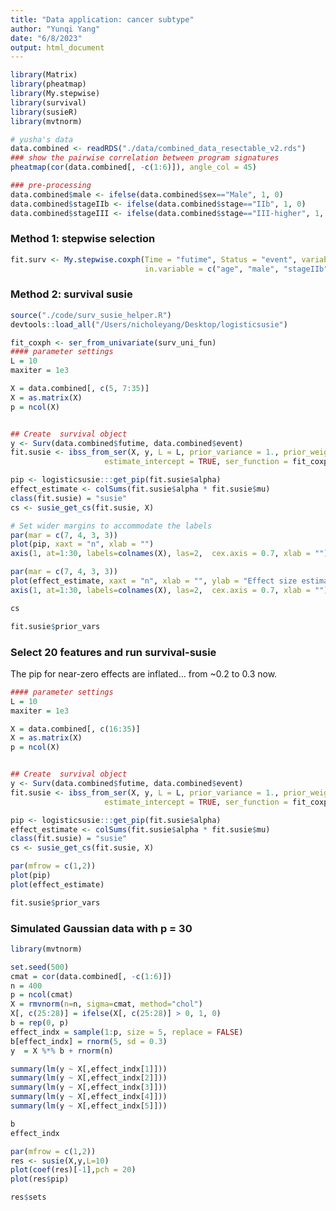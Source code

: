 ```yaml
---
title: "Data application: cancer subtype"
author: "Yunqi Yang"
date: "6/8/2023"
output: html_document
---
```


```r
library(Matrix)
library(pheatmap)
library(My.stepwise)
library(survival)
library(susieR)
library(mvtnorm)
```


```r
# yusha's data
data.combined <- readRDS("./data/combined_data_resectable_v2.rds")
### show the pairwise correlation between program signatures
pheatmap(cor(data.combined[, -c(1:6)]), angle_col = 45)
```

```r
### pre-processing
data.combined$male <- ifelse(data.combined$sex=="Male", 1, 0)
data.combined$stageIIb <- ifelse(data.combined$stage=="IIb", 1, 0)
data.combined$stageIII <- ifelse(data.combined$stage=="III-higher", 1, 0)
```

### Method 1: stepwise selection
```r
fit.surv <- My.stepwise.coxph(Time = "futime", Status = "event", variable.list = colnames(data.combined)[7:32],
                              in.variable = c("age", "male", "stageIIb", "stageIII"), data = data.combined)

```

### Method 2: survival susie
```r
source("./code/surv_susie_helper.R")
devtools::load_all("/Users/nicholeyang/Desktop/logisticsusie")
```

```r
fit_coxph <- ser_from_univariate(surv_uni_fun)
#### parameter settings
L = 10
maxiter = 1e3

X = data.combined[, c(5, 7:35)]
X = as.matrix(X)
p = ncol(X)


## Create  survival object
y <- Surv(data.combined$futime, data.combined$event)
fit.susie <- ibss_from_ser(X, y, L = L, prior_variance = 1., prior_weights = rep(1/p, p), tol = 1e-3, maxit = maxiter,
                     estimate_intercept = TRUE, ser_function = fit_coxph)

pip <- logisticsusie:::get_pip(fit.susie$alpha)
effect_estimate <- colSums(fit.susie$alpha * fit.susie$mu)
class(fit.susie) = "susie"
cs <- susie_get_cs(fit.susie, X)
```


```r
# Set wider margins to accommodate the labels
par(mar = c(7, 4, 3, 3)) 
plot(pip, xaxt = "n", xlab = "")
axis(1, at=1:30, labels=colnames(X), las=2,  cex.axis = 0.7, xlab = "")
```

```r
par(mar = c(7, 4, 3, 3)) 
plot(effect_estimate, xaxt = "n", xlab = "", ylab = "Effect size estimate")
axis(1, at=1:30, labels=colnames(X), las=2,  cex.axis = 0.7, xlab = "")
```
```r
cs
```

```r
fit.susie$prior_vars
```

### Select 20 features and run survival-susie

The pip for near-zero effects are inflated... from ~0.2 to 0.3 now.
```r
#### parameter settings
L = 10
maxiter = 1e3

X = data.combined[, c(16:35)]
X = as.matrix(X)
p = ncol(X)


## Create  survival object
y <- Surv(data.combined$futime, data.combined$event)
fit.susie <- ibss_from_ser(X, y, L = L, prior_variance = 1., prior_weights = rep(1/p, p), tol = 1e-3, maxit = maxiter,
                     estimate_intercept = TRUE, ser_function = fit_coxph)

pip <- logisticsusie:::get_pip(fit.susie$alpha)
effect_estimate <- colSums(fit.susie$alpha * fit.susie$mu)
class(fit.susie) = "susie"
cs <- susie_get_cs(fit.susie, X)
```

```r
par(mfrow = c(1,2))
plot(pip)
plot(effect_estimate)
```

```r
fit.susie$prior_vars
```



### Simulated Gaussian data with p = 30

```r
library(mvtnorm)
```

```r
set.seed(500)
cmat = cor(data.combined[, -c(1:6)])
n = 400
p = ncol(cmat)
X = rmvnorm(n=n, sigma=cmat, method="chol")
X[, c(25:28)] = ifelse(X[, c(25:28)] > 0, 1, 0)
b = rep(0, p)
effect_indx = sample(1:p, size = 5, replace = FALSE)
b[effect_indx] = rnorm(5, sd = 0.3)
y  = X %*% b + rnorm(n)

```

```r
summary(lm(y ~ X[,effect_indx[1]]))
summary(lm(y ~ X[,effect_indx[2]]))
summary(lm(y ~ X[,effect_indx[3]]))
summary(lm(y ~ X[,effect_indx[4]]))
summary(lm(y ~ X[,effect_indx[5]]))
```

```r
b
effect_indx
```

```r
par(mfrow = c(1,2))
res <- susie(X,y,L=10)
plot(coef(res)[-1],pch = 20)
plot(res$pip)
```
```r
res$sets
```


